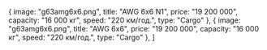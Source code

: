   {
    image: "g63amg6x6.png",
    title: "AWG 6x6 N1",
    price: "19 200 000",
    capacity: "16 000 кг",
    speed: "220 км/год.",
    type: "Cargo"
  },
    {
    image: "g63amg6x6.png",
    title: "AWG 6x6",
    price: "19 200 000",
    capacity: "16 000 кг",
    speed: "220 км/год.",
    type: "Cargo"
  },
]